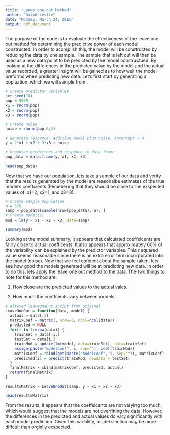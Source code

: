 ```yaml
---
title: "Leave one out Method"
author: "Daivd Leslie"
date: "Monday, March 24, 2015"
output: pdf_document
---
```

The purpose of the code is to evaluate the effectiveness of the leave one out method for determining the predictive power of each model constructed. In order to acomplish this, the model will be constructed by reducing the data by one sample. The sample that is left out will then be used as a new data point to be predicted by the model constructued. By looking at the differences in the predicted value by the model and the actual value recorded, a greater insight will be gained as to how well the model preforms when predicting new data. Let's first start by generating a popluation, which we will sample from. 

```r
# Create predictor variables
set.seed(10)
pop = 9000
x1 = rnorm(pop)
x2 = rnorm(pop)
x3 = rnorm(pop)

# Create noise
noise = rnorm(pop,0,3)

# Generate responce: additive model plus noise, intercept = 0
y = 2*x1 + x2 + 3*x3 + noise

# Organize predictors and responce in data frame
pop_data = data.frame(y, x1, x2, x3)

head(pop_data)

```

Now that we have our population, lets take a sample of our data and verify that the results generated by the model are reasonalbe estimates of the true model's coeffcients (Remebering that they should be close to the exspected values of: x1=2, x2=1, and x3=3).  

```r
# Create sample population
n = 375
samp = pop_data[sample(nrow(pop_data), n), ]
# Create model(s)
mod = lm(y ~ x1 + x2 + x3, data=samp)

summary(mod)

```

Looking at the model summary, it appears that calculated coeffeicents are fairly close to actual coefficents. It also appears that approximately 60% of the variability can be explained by the predictor variables. This r squared value seems reasonalbe since there is an extra error term incorporated into the model (noise). Now that we feel cofident about the sample taken, lets see how good the models generated will be at predicting new data. In order to do this, lets apply the leave one out method to the data. The two things to note for this method are:

1. How close are the predicted values to the actual vales.

2. How much the coeffcients vary between models

```r
# Altered leaveOneOut script from original
LeaveOneOut = function(data, model) {
  actual = data[,1]
  matrixCoef = matrix(, nrow=0, ncol=ncol(data))
  predicted = NULL
  for(i in 1:nrow(data)) {
    trainSet = data[-i,]
    testSet = data[i,]
    trainMod = update(lm(model, data=trainSet), data=trainSet)
    assign(paste("modelCoef", i, sep=""), coef(trainMod))
    matrixCoef = rbind(get(paste("modelCoef", i, sep="")), matrixCoef)
    predicted[i] = predict(trainMod, newdata = testSet)
  }
  finalMatrix = cbind(matrixCoef, predicted, actual)
  return(finalMatrix)
}

resultsMatrix = LeaveOneOut(samp, y ~ x1 + x2 + x3)

head(resultsMatrix)
```
From the results, it appears that the coeffeicents are not varying too much, which would suggest that the models are not overfitting the data. However, the differences in the predicted and actual values do vary significantly with each model prediction. Given this variblilty, model slection may be more diffcult than orginlly exspected.  